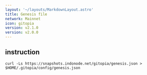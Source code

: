 ```yaml
---
layout: '~/layouts/MarkdownLayout.astro'
title: Genesis file
network: Mainnet
icon: gitopia
version: v2.1.0
version: v2.0.0
---
```

## instruction

```
curl -Ls https://snapshots.indonode.net/gitopia/genesis.json > $HOME/.gitopia/config/genesis.json
```